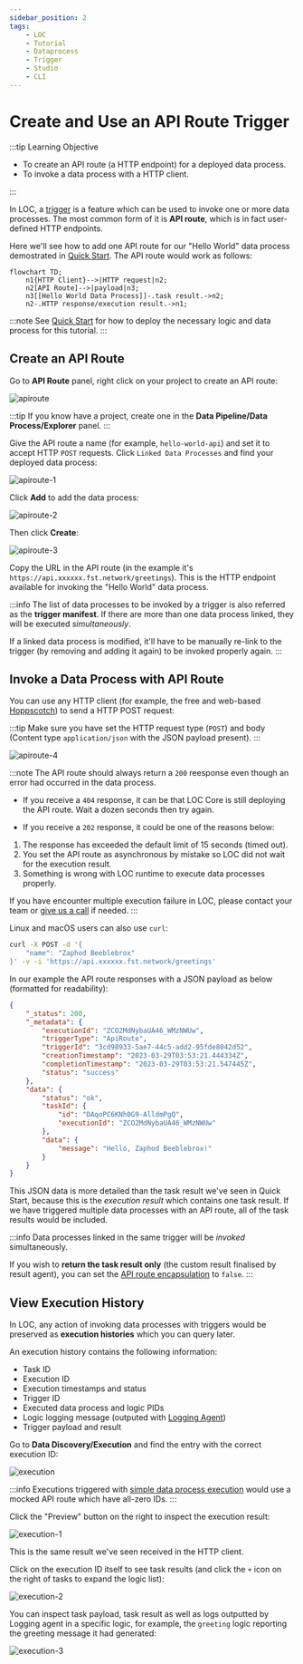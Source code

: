 ```yaml
---
sidebar_position: 2
tags:
    - LOC
    - Tutorial
    - Dataprocess
    - Trigger
    - Studio
    - CLI
---
```


# Create and Use an API Route Trigger

:::tip Learning Objective

-   To create an API route (a HTTP endpoint) for a deployed data process.
-   To invoke a data process with a HTTP client.

:::

In LOC, a [trigger](/legacy/0.9/tutorials/loc-feat-overview#triggers-tasks-and-executions) is a feature which can be used to invoke one or more data processes. The most common form of it is **API route**, which is in fact user-defined HTTP endpoints.

Here we'll see how to add one API route for our "Hello World" data process demostrated in [Quick Start](/legacy/0.9/quickstart). The API route would work as follows:

```mermaid
flowchart TD;
    n1{HTTP Client}-->|HTTP request|n2;
    n2[API Route]-->|payload|n3;
    n3[[Hello World Data Process]]-.task result.->n2;
    n2-.HTTP response/execution result.->n1;
```

:::note
See [Quick Start](/legacy/0.9/quickstart) for how to deploy the necessary logic and data process for this tutorial.
:::

## Create an API Route

Go to **API Route** panel, right click on your project to create an API route:

<div className="center-padded-sm">
    <img src={require("./img/apiroute.png").default} alt="apiroute" />
</div>

:::tip
If you know have a project, create one in the **Data Pipeline/Data Process/Explorer** panel.
:::

Give the API route a name (for example, `hello-world-api`) and set it to accept HTTP `POST` requests. Click `Linked Data Processes` and find your deployed data process:

<div className="center-padded-sm">
    <img src={require("./img/apiroute-1.png").default} alt="apiroute-1" />
</div>

Click **Add** to add the data process:

<div className="center-padded-sm">
    <img src={require("./img/apiroute-2.png").default} alt="apiroute-2" />
</div>

Then click **Create**:

<div className="center-padded-sm">
    <img src={require("./img/apiroute-3.png").default} alt="apiroute-3" />
</div>

Copy the URL in the API route (in the example it's `https://api.xxxxxx.fst.network/greetings`). This is the HTTP endpoint available for invoking the "Hello World" data process.

:::info
The list of data processes to be invoked by a trigger is also referred as the **trigger manifest**. If there are more than one data process linked, they will be executed _simultaneously_.

If a linked data process is modified, it'll have to be manually re-link to the trigger (by removing and adding it again) to be invoked properly again.
:::

## Invoke a Data Process with API Route

You can use any HTTP client (for example, the free and web-based [Hoppscotch](https://hoppscotch.io/)) to send a HTTP POST request:

:::tip
Make sure you have set the HTTP request type (`POST`) and body (Content type `application/json` with the JSON payload present).
:::

<div className="center-padded-sm">
    <img src={require("./img/apiroute-4.png").default} alt="apiroute-4" />
</div>

:::note
The API route should always return a `200` reesponse even though an error had occurred in the data process.

-   If you receive a `404` response, it can be that LOC Core is still deploying the API route. Wait a dozen seconds then try again.

-   If you receive a `202` response, it could be one of the reasons below:

1. The response has exceeded the default limit of 15 seconds (timed out).
2. You set the API route as asynchronous by mistake so LOC did not wait for the execution result.
3. Something is wrong with LOC runtime to execute data processes properly.

If you have encounter multiple execution failure in LOC, please contact your team or [give us a call](/docs/about) if needed.
:::

Linux and macOS users can also use `curl`:

```bash
curl -X POST -d '{
    "name": "Zaphod Beeblebrox"
}' -v -i 'https://api.xxxxxx.fst.network/greetings'
```

In our example the API route responses with a JSON payload as below (formatted for readability):

```json
{
    "_status": 200,
    "_metadata": {
        "executionId": "ZCO2MdNybaUA46_WMzNWUw",
        "triggerType": "ApiRoute",
        "triggerId": "3cd98933-5ae7-44c5-add2-95fde8042d52",
        "creationTimestamp": "2023-03-29T03:53:21.444334Z",
        "completionTimestamp": "2023-03-29T03:53:21.547445Z",
        "status": "success"
    },
    "data": {
        "status": "ok",
        "taskId": {
            "id": "DAqoPC6KNh0G9-AlldmPgQ",
            "executionId": "ZCO2MdNybaUA46_WMzNWUw"
        },
        "data": {
            "message": "Hello, Zaphod Beeblebrox!"
        }
    }
}
```

This JSON data is more detailed than the task result we've seen in Quick Start, because this is the _execution result_ which contains one task result. If we have triggered multiple data processes with an API route, all of the task results would be included.

:::info
Data processes linked in the same trigger will be _invoked_ simultaneously.

If you wish to **return the task result only** (the custom result finalised by result agent), you can set the [API route encapsulation](/legacy/0.9/studio-guide/triggers) to `false`.
:::

## View Execution History

In LOC, any action of invoking data processes with triggers would be preserved as **execution histories** which you can query later.

An execution history contains the following information:

-   Task ID
-   Execution ID
-   Execution timestamps and status
-   Trigger ID
-   Executed data process and logic PIDs
-   Logic logging message (outputed with [Logging Agent](/legacy/0.9/sdk-reference/logging))
-   Trigger payload and result

Go to **Data Discovery/Execution** and find the entry with the correct execution ID:

<div className="center-padded-sm">
    <img src={require("./img/execution.png").default} alt="execution" />
</div>

:::info
Executions triggered with [simple data process execution](/legacy/0.9/quickstart#run-the-data-process---simple-data-process-execution) would use a mocked API route which have all-zero IDs.
:::

Click the "Preview" button on the right to inspect the execution result:

<div className="center-padded-sm">
    <img src={require("./img/execution-1.png").default} alt="execution-1" />
</div>

This is the same result we've seen received in the HTTP client.

Click on the execution ID itself to see task results (and click the `+` icon on the right of tasks to expand the logic list):

<div className="center-padded-sm">
    <img src={require("./img/execution-2.png").default} alt="execution-2" />
</div>

You can inspect task payload, task result as well as logs outputted by Logging agent in a specific logic, for example, the `greeting` logic reporting the greeting message it had generated:

<div className="center-padded-sm">
    <img src={require("./img/execution-3.png").default} alt="execution-3" />
</div>

